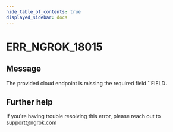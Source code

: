 ```yaml
---
hide_table_of_contents: true
displayed_sidebar: docs
---
```



# ERR_NGROK_18015

## Message

The provided cloud endpoint is missing the required field ``FIELD`.`

<ErrorDetails error="err_ngrok_18015" />

## Further help

If you're having trouble resolving this error, please reach out to [support@ngrok.com](mailto:support@ngrok.com?subject=Help%20with%20ERR_NGROK_18015)
